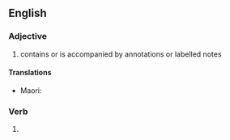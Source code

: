 ==English==

===Adjective===
# contains or is accompanied by annotations or labelled notes


====Translations====
{{trans-top|accompanied by attached notes}}
* Maori: {{t|mi|whaitapanga}}
{{trans-mid}}
{{trans-bottom}}

===Verb===
{{head|en|verb form}}

# {{en-past of|annotate}}